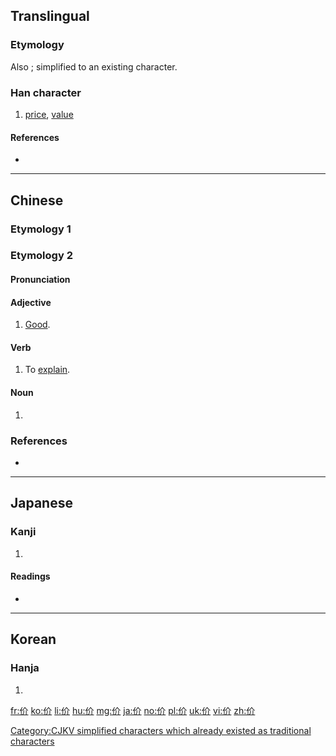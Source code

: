 {{also|價}}
==Translingual==
{{Han simplified forms|價|価|价}}
{{stroke order}}

===Etymology===
{{Han compound|人|介|c1=s|c2=p|ls=psc}}

Also {{Han simp|價|f=賈|t=介}}; simplified to an existing character.

[[Category:CJKV simplified characters which already existed as traditional characters]]

===Han character===
{{Han char|rn=9|rad=人|as=04|sn=6|four=28220|canj=OOLL|ids=⿰亻介}}

# [[price]], [[value]]

====References====
* {{Han ref|kx=0094.200|dkj=00412|dj=0200.110|hdz=10124.070|uh=4EF7|ud=20215|bh=C9B2|bd=51634}}

----

==Chinese==

===Etymology 1===
{{zh-see|價}}

===Etymology 2===
{{zh-forms}}

====Pronunciation====
{{zh-pron
|m=jiè
|oc=y
|mc=y
|cat=adj,verb,noun
}}

====Adjective====
{{zh-adj}}

# [[Good]].

====Verb====
{{zh-adj}}

# To [[explain]].

====Noun====
{{zh-noun}}

# {{cx|historical|lang=zh}} {{n-g|Used to refer to servants.}}

===References===
* {{R:twedu|B00032}}

----

==Japanese==

===Kanji===
{{ja-kanji|grade=|rs=人04}}

# {{defn|lang=ja|sort=人04}}

====Readings====
* {{ja-readings|goon=[[け]] (ke)|kanon=[[かい]] (kai)|kun=[[よい]] (yoi), [[おおきい]] (ōkii), [[つかい]] (tsukai)}}

----

==Korean==

===Hanja===
{{ko-hanja|hangeul=개|rv=gae|mr=kae}}

# {{defn|lang=ko|sort=人04}}

[[fr:价]]
[[ko:价]]
[[li:价]]
[[hu:价]]
[[mg:价]]
[[ja:价]]
[[no:价]]
[[pl:价]]
[[uk:价]]
[[vi:价]]
[[zh:价]]